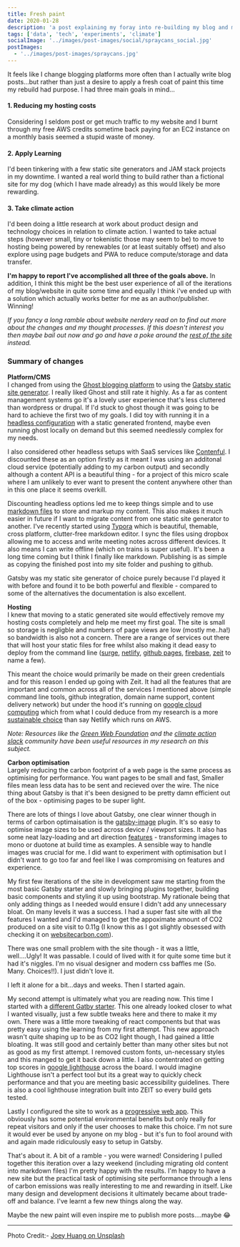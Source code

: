 ```yaml
---
title: Fresh paint
date: 2020-01-28
description: 'a post explaining my foray into re-building my blog and my desire to both reduce my hosting costs, save the planet and play with the JAM stack'
tags: ['data', 'tech', 'experiments', 'climate']
socialImage: '../images/post-images/social/spraycans_social.jpg'
postImages:
  - '../images/post-images/spraycans.jpg'
---
```



<GatsbyImage
  alt="lots of colourful spray cans"
  title="all the colours of fresh paint"
  image={getImage(props.data.mdx.frontmatter.postImages[0])}
  className="imageRight"
/>

It feels like I change blogging platforms more often than I actually write blog posts...but
rather than just a desire to apply a fresh coat of paint this time my rebuild had
purpose. I had three main goals in mind...

#### 1. Reducing my hosting costs

Considering I seldom post or get much traffic to my website and I burnt through my free AWS credits sometime back paying for an EC2 instance on a monthly basis seemed a stupid waste of money.

#### 2. Apply Learning

I'd been tinkering with a few static site generators and JAM stack projects in my downtime. I wanted a real world thing to build rather than a fictional site for my dog (which I have made already) as this would likely be more rewarding.

#### 3. Take climate action

I'd been doing a little research at work about product design and technology choices in relation to climate action. I wanted to take actual steps (however small, tiny or tokenistic those may seem to be) to move to hosting being powered by renewables (or at least suitably offset) and also explore using page budgets and PWA to reduce compute/storage and data transfer.

**I'm happy to report I've accomplished all three of the goals above.** In addition, I think this might be the best user experience of all of the iterations of my blog/website in quite some time and equally I think i've ended up with a solution which actually works better for me as an author/publisher. Winning!

_If you fancy a long ramble about website nerdery read on to find out more about the changes and my thought processes. If this doesn't interest you then maybe bail out now and go and have a poke around the [rest of the site](http://hellostu.xyz) instead._

### Summary of changes

**Platform/CMS**  
I changed from using the [Ghost blogging platform](https://ghost.org/) to using the [Gatsby static site generator](https://www.gatsbyjs.org/). I really liked Ghost and still rate it highly. As a far as content management systems go it's a lovely user experience that's less cluttered than wordpress or drupal. If I'd stuck to ghost though it was going to be hard to achieve the first two of my goals. I did toy with running it in a [headless configuration](https://en.wikipedia.org/wiki/Headless_content_management_system) with a static generated frontend, maybe even running ghost locally on demand but this seemed needlessly complex for my needs.

I also considered other headless setups with SaaS services like [Contenful](https://www.contentful.com/). I discounted these as an option firstly as it meant I was using an additonal cloud service (potentially adding to my carbon output) and secondly although a content API is a beautiful thing - for a project of this micro scale where I am unlikely to ever want to present the content anywhere other than in this one place it seems overkill.

Discounting headless options led me to keep things simple and to use [markdown files](https://en.wikipedia.org/wiki/Markdown) to store and markup my content. This also makes it much easier in future if I want to migrate content from one static site generator to another. I've recently started using [Typora](https://typora.io/) which is beautiful, themable, cross platform, clutter-free markdown editor. I sync the files using dropbox allowing me to access and write meeting notes across different devices. It also means I can write offline (which on trains is super useful). It's been a long time coming but I think I finally like markdown. Publishing is as simple as copying the finished post into my site folder and pushing to github.

Gatsby was my static site generator of choice purely because I'd played it with before and found it to be both powerful and flexible - compared to some of the alternatives the documentation is also excellent.

**Hosting**  
I knew that moving to a static generated site would effectively remove my hosting costs completely and help me meet my first goal. The site is small so storage is negligble and numbers of page views are low (mostly me..ha!) so bandwidth is also not a concern. There are a range of services out there that will host your static files for free whilst also making it dead easy to deploy from the command line ([surge](https://surge.sh/), [netlify](https://www.netlify.com/), [github pages](https://pages.github.com/), [firebase](https://firebase.google.com/), [zeit](https://zeit.co/) to name a few).

This meant the choice would primarily be made on their green credentials and for this reason I ended up going with Zeit. It had all the features that are important and common across all of the services I mentioned above (simple command line tools, github integration, domain name support, content delivery network) but under the hood it's running on [google cloud computing](https://cloud.google.com/) which from what I could deduce from my research is a more [sustainable choice](https://www.wired.com/story/amazon-google-microsoft-green-clouds-and-hyperscale-data-centers/) than say Netlify which runs on AWS.

_Note: Resources like the [Green Web Foundation](https://www.thegreenwebfoundation.org/) and the [climate action slack](https://climateaction.tech/) community have been useful resources in my research on this subject._

**Carbon optimisation**  
Largely reducing the carbon footprint of a web page is the same process as optimising for performance. You want pages to be small and fast, Smaller files mean less data has to be sent and recieved over the wire. The nice thing about Gatsby is that it's been designed to be pretty damn efficient out of the box - optimising pages to be super light.

There are lots of things I love about Gatsby, one clear winner though in terms of carbon optimaisation is the [gatsby-image](https://www.gatsbyjs.org/packages/gatsby-image/) plugin. It's so easy to optimise image sizes to be used across device / viewport sizes. It also has some neat lazy-loading and art direction [features](https://using-gatsby-image.gatsbyjs.org/) - transforming images to mono or duotone at build time as examples. A sensible way to handle images was crucial for me. I did want to experiment with optimisation but I didn't want to go too far and feel like I was compromising on features and experience.

My first few iterations of the site in development saw me starting from the most basic Gatsby starter and slowly bringing plugins together, building basic components and styling it up using bootstrap. My rationale being that only adding things as I needed would ensure I didn't add any unnecessary bloat. On many levels it was a success. I had a super fast site with all the features I wanted and I'd managed to get the appoximate amount of CO2 produced on a site visit to 0.11g (I know this as I got slightly obsessed with checking it on [websitecarbon.com](https://websitecarbon.com)).

There was one small problem with the site though - it was a little, well....Ugly! It was passable. I could of lived with it for quite some time but it had it's niggles. I'm no visual designer and modern css baffles me (So. Many. Choices!!). I just didn't love it.

I left it alone for a bit...days and weeks. Then I started again.

My second attempt is ultimately what you are reading now. This time I started with a [different Gatby starter](https://www.gatsbyjs.org/starters/panr/gatsby-starter-hello-friend/). This one already looked closer to what I wanted visually, just a few subtle tweaks here and there to make it my own. There was a little more tweaking of react components but that was pretty easy using the learning from my first attempt. This new approach wasn't quite shaping up to be as CO2 light though, I had gained a little bloating. It was still good and certainly better than many other sites but not as good as my first attempt. I removed custom fonts, un-necessary styles and this manged to get it back down a little. I also contentrated on getting top scores in [google lighthouse](https://developers.google.com/web/tools/lighthouse) across the board. I would imagine Lighthouse isn't a perfect tool but its a great way to quickly check performance and that you are meeting basic accessibility guidelines. There is also a cool lighthouse integration built into ZEIT so every build gets tested.

Lastly I configured the site to work as a [progressive web app](https://www.gatsbyjs.org/docs/progressive-web-app/). This obviously has some potential environmental benefits but only really for repeat visitors and only if the user chooses to make this choice. I'm not sure it would ever be used by anyone on my blog - but it's fun to fool around with and again made ridiculously easy to setup in Gatsby.

That's about it. A bit of a ramble - you were warned! Considering I pulled together this iteration over a lazy weekend (including migrating old content into markdown files) I'm pretty happy with the results. I'm happy to have a new site but the practical task of optimising site performance through a lens of carbon emissions was really interesting to me and rewarding in itself. Like many design and development decisions it ultimately became about trade-off and balance. I've learnt a few new things along the way.

Maybe the new paint will even inspire me to publish more posts....maybe 😂

---

Photo Credit:- [Joey Huang on Unsplash](https://unsplash.com/photos/XfIuCOl8kI8)
